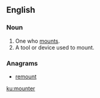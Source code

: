==English==

===Noun===
{{en-noun}}

# One who [[mount]]s.
# A tool or device used to mount.

===Anagrams===
* [[remount#English|remount]]

[[ku:mounter]]